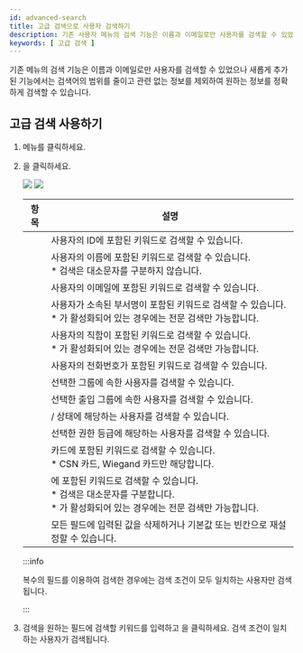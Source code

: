 ```yaml
---
id: advanced-search
title: 고급 검색으로 사용자 검색하기
description: 기존 사용자 메뉴의 검색 기능은 이름과 이메일로만 사용자를 검색할 수 있었으나 새롭게 추가된 고급 검색 기능에서는 검색어의 범위를 줄이고 관련 없는 정보를 제외하여 원하는 정보를 정확하게 검색할 수 있습니다.
keywords: [ 고급 검색 ]
---
```


기존 <Cmd sid="common.gnb.user" /> 메뉴의 검색 기능은 이름과 이메일로만 사용자를 검색할 수 있었으나 새롭게 추가된 <Cmd sid="button.advancedSearch" /> 기능에서는 검색어의 범위를 줄이고 관련 없는 정보를 제외하여 원하는 정보를 정확하게 검색할 수 있습니다.

## 고급 검색 사용하기

1. <Cmd sid="common.gnb.user" /> 메뉴를 클릭하세요.

1. <Cmd sid="button.advancedSearch" />을 클릭하세요.

    <Image src='/img/biostar-user-menu.png' caption />

    <Image src='/img/biostar-295-user-adv-search.png' className='none' caption />

    <div className='overflow-x'>

    | 항목 | 설명 |
    | -- | -- |
    | <Cmd sid="common.id" /> | 사용자의 ID에 포함된 키워드로 검색할 수 있습니다. |
    | <Cmd sid="common.name" /> | 사용자의 이름에 포함된 키워드로 검색할 수 있습니다.<br/>* <Cmd sid="common.name" /> 검색은 대소문자를 구분하지 않습니다. |
    | <Cmd sid="common.email" /> | 사용자의 이메일에 포함된 키워드로 검색할 수 있습니다. |
    | <Cmd sid="common.department" /> | 사용자가 소속된 부서명이 포함된 키워드로 검색할 수 있습니다.<br/>* <Cmd sid="setting.sever.secure.comm.encrypt.db" />가 활성화되어 있는 경우에는 전문 검색만 가능합니다. |
    | <Cmd sid="common.title" /> | 사용자의 직함이 포함된 키워드로 검색할 수 있습니다.<br/>* <Cmd sid="setting.sever.secure.comm.encrypt.db" />가 활성화되어 있는 경우에는 전문 검색만 가능합니다. |
    | <Cmd sid="common.telephone" /> | 사용자의 전화번호가 포함된 키워드로 검색할 수 있습니다. |
    | <Cmd sid="common.group" /> | 선택한 그룹에 속한 사용자를 검색할 수 있습니다. |
    | <Cmd sid="common.accessGroup" /> | 선택한 출입 그룹에 속한 사용자를 검색할 수 있습니다. |
    | <Cmd sid="common.status" /> | <Cmd sid="user.status.active" />/<Cmd sid="user.status.inactive" /> 상태에 해당하는 사용자를 검색할 수 있습니다. |
    | <Cmd sid="user.bioStarOperator" /> | 선택한 권한 등급에 해당하는 사용자를 검색할 수 있습니다. |
    | <Cmd sid="common.card" /> | 카드에 포함된 키워드로 검색할 수 있습니다.<br/>* CSN 카드, Wiegand 카드만 해당합니다. |
    | <Cmd sid="setting.server.custom_field.title" /> | <Cmd sid="setting.server.custom_field.title" />에 포함된 키워드로 검색할 수 있습니다.<br/>* <Cmd sid="setting.server.custom_field.title" /> 검색은 대소문자를 구분합니다.<br/>* <Cmd sid="setting.sever.secure.comm.encrypt.db" />가 활성화되어 있는 경우에는 전문 검색만 가능합니다. |
    | <Cmd sid="button.advancedSearch.clearAll" /> | 모든 필드에 입력된 값을 삭제하거나 기본값 또는 빈칸으로 재설정할 수 있습니다. |

    </div>

    :::info

    복수의 필드를 이용하여 검색한 경우에는 검색 조건이 모두 일치하는 사용자만 검색됩니다.

    :::

1. 검색을 원하는 필드에 검색할 키워드를 입력하고 <Cmd sid="button.advancedSearch.search" />을 클릭하세요. 검색 조건이 일치하는 사용자가 검색됩니다.

<DLTable type='defintion'>

</DLTable>